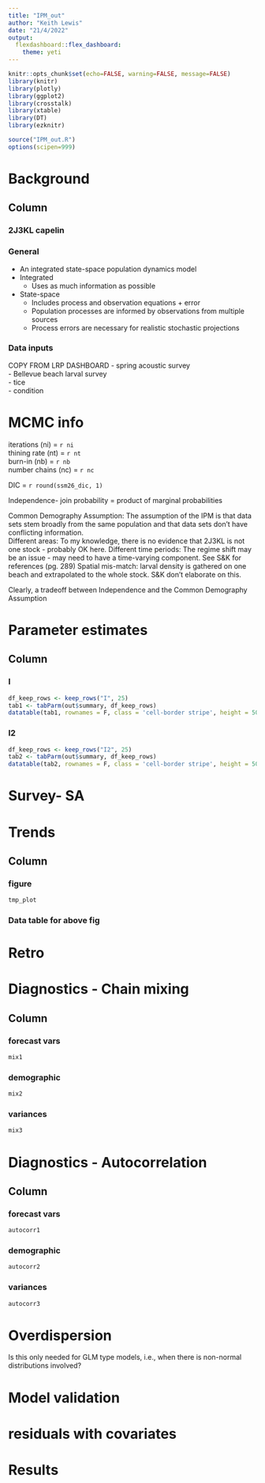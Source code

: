 ```yaml
---
title: "IPM_out"
author: "Keith Lewis"
date: "21/4/2022"
output:
  flexdashboard::flex_dashboard:
    theme: yeti
---
```


```r
knitr::opts_chunk$set(echo=FALSE, warning=FALSE, message=FALSE)
library(knitr)
library(plotly)
library(ggplot2)
library(crosstalk)
library(xtable)
library(DT)
library(ezknitr)

source("IPM_out.R")
options(scipen=999)

```

# Background

Column {.tabset}
-------------------------------------
### 2J3KL capelin

### General

- An integrated state-space population dynamics model  
- Integrated  
     - Uses as much information as possible  
- State-space  
     - Includes process and observation equations + error  
     - Population processes are informed by observations from multiple sources  
     - Process errors are necessary for realistic stochastic projections

### Data inputs
COPY FROM LRP DASHBOARD
- spring acoustic survey  
- Bellevue beach larval survey  
- tice  
- condition


# MCMC info

iterations (ni) = `r ni`  
thining rate (nt) = `r nt`  
burn-in (nb) = `r nb`  
number chains (nc) = `r nc`  


DIC = `r round(ssm26_dic, 1)`

Independence- join probability = product of marginal probabilities

Common Demography Assumption:  The assumption of the IPM is that data sets stem broadly from the same population and that data sets don't have conflicting information.  
Different areas: To my knowledge, there is no evidence that 2J3KL is not one stock - probably OK here.
Different time periods: The regime shift may be an issue - may need to have a time-varying component.  See S&K for references (pg. 289)
Spatial mis-match: larval density is gathered on one beach and extrapolated to the whole stock.  S&K don't elaborate on this.  

Clearly, a tradeoff between Independence and the Common Demography Assumption

# Parameter estimates

Column {.tabset}
-------------------------------------

### I

```r
df_keep_rows <- keep_rows("I", 25)
tab1 <- tabParm(out$summary, df_keep_rows)
datatable(tab1, rownames = F, class = 'cell-border stripe', height = 50,  options = list(searching = F, pageLength = 30, autoWidth = TRUE, scrollY = F)) %>% formatRound(2:5, 3)
```

### I2
```r
df_keep_rows <- keep_rows("I2", 25)
tab2 <- tabParm(out$summary, df_keep_rows)
datatable(tab2, rownames = F, class = 'cell-border stripe', height = 50,  options = list(searching = F, pageLength = 30, autoWidth = TRUE, scrollY = F)) %>% formatRound(2:5, 3)
```

# Survey- SA

# Trends

Column {.tabset}
-------------------------------------

### figure

```r
tmp_plot
```

### Data table for above fig

# Retro

  
# Diagnostics - Chain mixing

Column {.tabset}
-------------------------------------

### forecast vars

```r
mix1
```

### demographic

```r
mix2
```

### variances

```r
mix3
```


# Diagnostics - Autocorrelation

Column {.tabset}
-------------------------------------

### forecast vars

```r
autocorr1
```

### demographic

```r
autocorr2
```

### variances

```r
autocorr3
```

# Overdispersion
Is this only needed for GLM type models, i.e., when there is non-normal distributions involved?

# Model validation

# residuals with covariates

# Results



# 